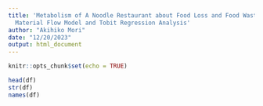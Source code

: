 ```yaml
---
title: 'Metabolism of A Noodle Restaurant about Food Loss and Food Waste: Micro-Level
  Material Flow Model and Tobit Regression Analysis'
author: "Akihiko Mori"
date: "12/20/2023"
output: html_document
---
```


```r
knitr::opts_chunk$set(echo = TRUE)
```

```r
head(df)
str(df)
names(df)
```

```r

```

